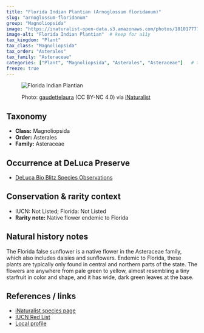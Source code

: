---
title: "Florida Indian Plantian (Arnoglossum floridanum)"
slug: "arnoglossum-floridanum"
group: "Magnoliopsida"
image: "https://inaturalist-open-data.s3.amazonaws.com/photos/181017777/medium.jpeg"        # keep for thumbnails
image-alt: "Florida Indian Plantian"  # keep for a11y
tax_kingdom: "Plant"
tax_class: "Magnoliopsida"
tax_order: "Asterales"
tax_family: "Asteraceae"
categories: ["Plant", "Magnoliopsida", "Asterales", "Asteraceae"]   # these drive the chips + filtering
freeze: true
---

<figure class="species-figure">

<img src="https://inaturalist-open-data.s3.amazonaws.com/photos/181017777/medium.jpeg" alt="Florida Indian Plantian" class="species-photo"/>

<figcaption class="photo-credit">

Photo: <a href="https://www.inaturalist.org/people/gaudettelaura">gaudettelaura</a> (CC BY-NC 4.0) via <a href="https://www.inaturalist.org/observations/107608204">iNaturalist</a>

</figcaption>

</figure>

## Taxonomy

-   **Class:** Magnoliopsida
-   **Order:** Asterales
-   **Family:** Asteraceae

## Occurrence at DeLuca Preserve

-   [DeLuca Bio Blitz Species Observations](https://www.inaturalist.org/observations?project_id=191727&subview=table&taxon_id=127071)

## Conservation & rarity context

-   IUCN: Not Listed; Florida: Not Listed
-   **Rarity note:** Native flower endemic to Florida

## Natural history notes

The Florida false sunflower is a native flower in the Asteraceae family, which also includes daisies and sunflowers. Endemic to Florida, these plants are typically only found in central and northern parts of the state. The flowers are anywhere from pale green to yellow, almost resembling a tiny starfruit in color and shape, and it has wide, dark green leaves at the base.

## References / links

-   [iNaturalist species page](https://www.inaturalist.org/taxa/127071-Arnoglossum-floridanum)
-   [IUCN Red List]()
-   [Local profile](https://florida.plantatlas.usf.edu/plant/species/2312)
